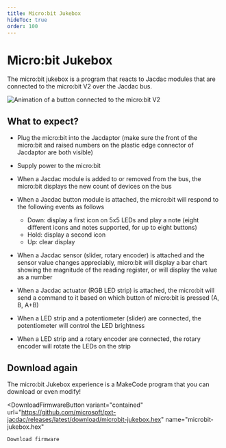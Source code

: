 ```yaml
---
title: Micro:bit Jukebox
hideToc: true
order: 100
---
```



#  Micro:bit Jukebox

The micro:bit jukebox is a program that reacts to Jacdac modules that are connected to 
the micro:bit V2 over the Jacdac bus.

![Animation of a button connected to the micro:bit V2](./microbit-jukebox.gif)

## What to expect?

-   Plug the micro:bit into the Jacdaptor (make sure the front of the micro:bit and raised numbers on the plastic edge connector of Jacdaptor are both visible)

-   Supply power to the micro:bit

-   When a Jacdac module is added to or removed from the bus, the micro:bit displays the new count of devices on the bus

-   When a Jacdac button module is attached, the micro:bit will respond to the following events as follows

    -   Down: display a first icon on 5x5 LEDs and play a note (eight different icons and notes supported, for up to eight buttons)
    -   Hold: display a second icon
    -   Up: clear display

-   When a Jacdac sensor (slider, rotary encoder) is attached and the sensor value changes appreciably,
    micro:bit will display a bar chart showing the magnitude of the reading register, or will display the value as a number

-   When a Jacdac actuator (RGB LED strip) is attached, the micro:bit will send a command to it based
    on which button of micro:bit is pressed (A, B, A+B)

-   When a LED strip and a potentiometer (slider) are connected, the potentiometer will control the LED brightness
-   When a LED strip and a rotary encoder are connected, the rotary encoder will rotate the LEDs on the strip

## Download again

The micro:bit Jukebox experience is a MakeCode program that you can download or even modify!

<DownloadFirmwareButton
    variant="contained"
    url="https://github.com/microsoft/pxt-jacdac/releases/latest/download/microbit-jukebox.hex"
    name="microbit-jukebox.hex"
>
    Download firmware
</DownloadFirmwareButton>
